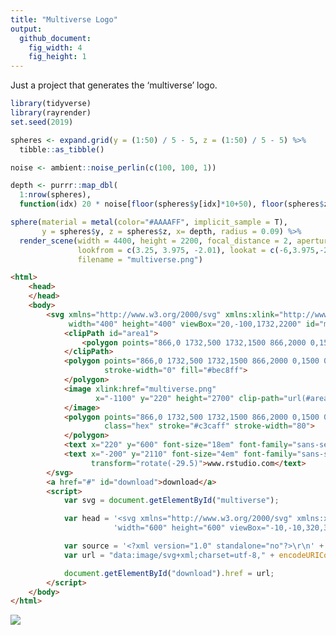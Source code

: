 ```yaml
---
title: "Multiverse Logo"
output:
  github_document:
    fig_width: 4
    fig_height: 1
---
```


Just a project that generates the 'multiverse' logo.

```r
library(tidyverse)
library(rayrender)
set.seed(2019)

spheres <- expand.grid(y = (1:50) / 5 - 5, z = (1:50) / 5 - 5) %>%
  tibble::as_tibble()

noise <- ambient::noise_perlin(c(100, 100, 1))

depth <- purrr::map_dbl(
  1:nrow(spheres),
  function(idx) 20 * noise[floor(spheres$y[idx]*10+50), floor(spheres$z[idx]*10+50), 1])

sphere(material = metal(color="#AAAAFF", implicit_sample = T),
       y = spheres$y, z = spheres$z, x= depth, radius = 0.09) %>%
  render_scene(width = 4400, height = 2200, focal_distance = 2, aperture = 0.0001,
               lookfrom = c(3.25, 3.975, -2.01), lookat = c(-6,3.975,-2.01),
               filename = "multiverse.png")
```

```html
<html>
    <head>
    </head>
    <body>
        <svg xmlns="http://www.w3.org/2000/svg" xmlns:xlink="http://www.w3.org/1999/xlink"
             width="400" height="400" viewBox="20,-100,1732,2200" id="multiverse" xml:space="preserve">
            <clipPath id="area1">
                <polygon points="866,0 1732,500 1732,1500 866,2000 0,1500 0,500"></polygon>
            </clipPath>
            <polygon points="866,0 1732,500 1732,1500 866,2000 0,1500 0,500" stroke="#e8f2ff"
                     stroke-width="0" fill="#bec8ff">
            </polygon>
            <image xlink:href="multiverse.png"
                   x="-1100" y="220" height="2700" clip-path="url(#area1)" class="" width="5400">
            </image>
            <polygon points="866,0 1732,500 1732,1500 866,2000 0,1500 0,500" fill="transparent"
                     class="hex" stroke="#c3caff" stroke-width="80">
            </polygon>
            <text x="220" y="600" font-size="18em" font-family="sans-serif" fill="white" font-weight="200">multiverse</text>
            <text x="-200" y="2110" font-size="4em" font-family="sans-serif" fill="white" font-weight="500"
                  transform="rotate(-29.5)">www.rstudio.com</text>
        </svg>
        <a href="#" id="download">download</a>
        <script>
            var svg = document.getElementById("multiverse");

            var head = '<svg xmlns="http://www.w3.org/2000/svg" xmlns:xlink="http://www.w3.org/1999/xlink" ' +
                       'width="600" height="600" viewBox="-10,-10,320,320">';

            var source = '<?xml version="1.0" standalone="no"?>\r\n' + head + svg.innerHTML + "</svg>"
            var url = "data:image/svg+xml;charset=utf-8," + encodeURIComponent(source);

            document.getElementById("download").href = url;
        </script>
    </body>
</html>
```

![](multiverse-hex.svg)